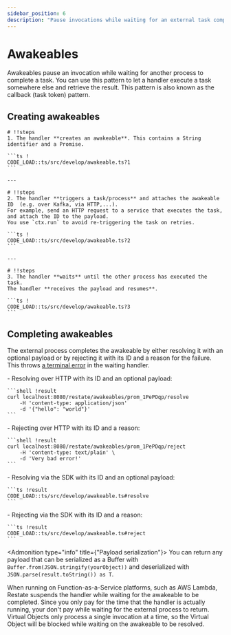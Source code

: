```yaml
---
sidebar_position: 6
description: "Pause invocations while waiting for an external task completion."
---
```



# Awakeables

Awakeables pause an invocation while waiting for another process to complete a task.
You can use this pattern to let a handler execute a task somewhere else and retrieve the result.
This pattern is also known as the callback (task token) pattern.

## Creating awakeables

<Scrollycoding>

    # !!steps
    1. The handler **creates an awakeable**. This contains a String identifier and a Promise.

    ```ts !
    CODE_LOAD::ts/src/develop/awakeable.ts?1
    ```

    ---

    # !!steps
    2. The handler **triggers a task/process** and attaches the awakeable ID  (e.g. over Kafka, via HTTP,...).
    For example, send an HTTP request to a service that executes the task, and attach the ID to the payload.
    You use `ctx.run` to avoid re-triggering the task on retries.

    ```ts !
    CODE_LOAD::ts/src/develop/awakeable.ts?2
    ```

    ---

    # !!steps
    3. The handler **waits** until the other process has executed the task.
    The handler **receives the payload and resumes**.

    ```ts !
    CODE_LOAD::ts/src/develop/awakeable.ts?3
    ```

</Scrollycoding>

## Completing awakeables

The external process completes the awakeable by either resolving it with an optional payload or by rejecting it
with its ID and a reason for the failure. This throws [a terminal error](/develop/ts/error-handling) in the waiting handler.

<TextAndCode>
    - Resolving over HTTP with its ID and an optional payload:

    ```shell !result
    curl localhost:8080/restate/awakeables/prom_1PePOqp/resolve
        -H 'content-type: application/json'
        -d '{"hello": "world"}'
    ```
</TextAndCode>
<TextAndCode>
    - Rejecting over HTTP with its ID and a reason:

    ```shell !result
    curl localhost:8080/restate/awakeables/prom_1PePOqp/reject
        -H 'content-type: text/plain' \
        -d 'Very bad error!'
    ```
</TextAndCode>
<TextAndCode>
    - Resolving via the SDK with its ID and an optional payload:

    ```ts !result
    CODE_LOAD::ts/src/develop/awakeable.ts#resolve
    ```
</TextAndCode>
<TextAndCode>
    - Rejecting via the SDK with its ID and a reason:

    ```ts !result
    CODE_LOAD::ts/src/develop/awakeable.ts#reject
    ```
</TextAndCode>

<Admonition type="info" title={"Payload serialization"}>
    You can return any payload that can be serialized as a Buffer with `Buffer.from(JSON.stringify(yourObject))` and deserialized with `JSON.parse(result.toString()) as T`.
</Admonition>

<Admonition type="tip" title="Cost savings on FaaS">
    When running on Function-as-a-Service platforms, such as AWS Lambda, Restate suspends the handler while waiting for the awakeable to be completed.
    Since you only pay for the time that the handler is actually running, your don't pay while waiting for the external process to return.
</Admonition>

<Admonition type="info" title="Awaiting awakeables in Virtual Objects">
    Virtual Objects only process a single invocation at a time, so the Virtual Object will be blocked while waiting on the awakeable to be resolved.
</Admonition>
